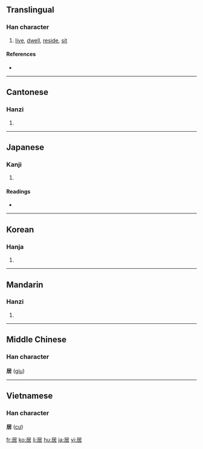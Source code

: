 ==Translingual==

===Han character===
{{Han char|rn=44|rad=尸|as=05|sn=8|four=7726<sub>4</sub>|canj=尸十口 (SJR)}}

# [[live]], [[dwell]], [[reside]], [[sit]]

====References====
* {{Han ref|kx=0300.300|dkj=07663|dj=0597.080|hdz=20968.040|uh=5C45|ud=23621|bh=A97E|bd=43390}}

----

==Cantonese==

===Hanzi===
{{yue-hanzi|jyut=|y=geui1}}

# {{defn|Cantonese}}

----

==Japanese==

===Kanji===
{{ja-kanji|grade=5|rs=尸05}}

# {{defn|Japanese}}

====Readings====
* {{ja-readings|on=[[きょ]] (''[[kyo]]''), [[き]] (''[[ki]]'')|kun=[[いる]] ([[居る]], ''[[iru]]''), [[おる]] ([[居る]], ''[[oru]]''), [[おく]] (''[[oku]]'')}}

----

==Korean==

===Hanja===
{{ko-hanja|hangeul=[[거]], [[기]]|rv=geo, gi|mr=kŏ, ki}}

# {{defn|Korean}}

----

==Mandarin==

===Hanzi===
{{cmn-hanzi|pin=[[jū]] ([[ju1]])|wg=chü<sup>1</sup>}}

# {{defn|Mandarin}}

----

==Middle Chinese==
===Han character===
'''居''' ([[giu]])

----

==Vietnamese==
===Han character===
'''居''' ([[cư]])

[[fr:居]]
[[ko:居]]
[[li:居]]
[[hu:居]]
[[ja:居]]
[[vi:居]]